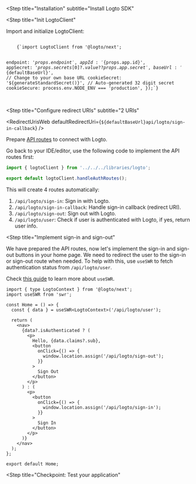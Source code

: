 
<Steps>

<Step
  title="Installation"
  subtitle="Install Logto SDK"
>

<NpmLikeInstallation packageName="@logto/next" />

</Step>

<Step
  title="Init LogtoClient"
>

Import and initialize LogtoClient:

<Code title="libraries/logto.js" className="language-ts">
    {`import LogtoClient from '@logto/next';

  endpoint: '${props.endpoint}',
  appId: '${props.app.id}',
  appSecret: '${props.secrets[0]?.value ?? props.app.secret}',
  baseUrl: '${defaultBaseUrl}', // Change to your own base URL
  cookieSecret: '${generateStandardSecret()}', // Auto-generated 32 digit secret
  cookieSecure: process.env.NODE_ENV === 'production',
});`}
</Code>

<br/>

<CustomDomainEndpointNotice />

</Step>

<Step 
  title="Configure redirect URIs"
  subtitle="2 URIs"
>

<RedirectUrisWeb defaultRedirectUri={`${defaultBaseUrl}api/logto/sign-in-callback`} />

</Step>

<Step title="Prepare API routes">

Prepare [API routes](https://nextjs.org/docs/api-routes/introduction) to connect with Logto.

Go back to your IDE/editor, use the following code to implement the API routes first:

```ts title="pages/api/logto/[action].ts"
import { logtoClient } from '../../../libraries/logto';

export default logtoClient.handleAuthRoutes();
```

This will create 4 routes automatically:

1. `/api/logto/sign-in`: Sign in with Logto.
2. `/api/logto/sign-in-callback`: Handle sign-in callback (redirect URI).
3. `/api/logto/sign-out`: Sign out with Logto.
4. `/api/logto/user`: Check if user is authenticated with Logto, if yes, return user info.

</Step>

<Step
  title="Implement sign-in and sign-out"
>

We have prepared the API routes, now let's implement the sign-in and sign-out buttons in your home page. We need to redirect the user to the sign-in or sign-out route when needed. To help with this, use `useSWR` to fetch authentication status from `/api/logto/user`.

Check [this guide](https://swr.vercel.app/docs/getting-started) to learn more about `useSWR`.

```tsx title="/pages/index.tsx"
import { type LogtoContext } from '@logto/next';
import useSWR from 'swr';

const Home = () => {
  const { data } = useSWR<LogtoContext>('/api/logto/user');

  return (
    <nav>
      {data?.isAuthenticated ? (
        <p>
          Hello, {data.claims?.sub},
          <button
            onClick={() => {
              window.location.assign('/api/logto/sign-out');
            }}
          >
            Sign Out
          </button>
        </p>
      ) : (
        <p>
          <button
            onClick={() => {
              window.location.assign('/api/logto/sign-in');
            }}
          >
            Sign In
          </button>
        </p>
      )}
    </nav>
  );
};

export default Home;
```

</Step>

<Step
  title="Checkpoint: Test your application"
>

<Checkpoint />

</Step>

</Steps>
